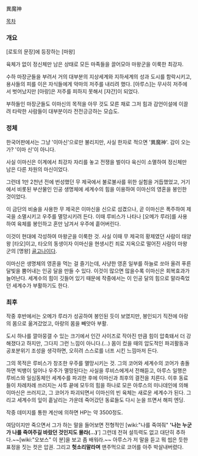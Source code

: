 異魔神

[[목차]]
=== 개요 ===
[로토의 문장]에 등장하는 [마왕]

육체가 없이 정신체만 남은 상태로 모든 마족들을 끌어모아 마왕군을 이룩한 최강자.

수하 마장군들을 부려서 거의 대부분의 지상세계와 지하세계의 성과 도시를 함락시키고, 용사들의 피를 이은 자식들에게 악마의 저주를 내리려 했다. [아루스]는 무사히 저주에서 벗어났지만 [아랑]은 저주를 피하지 못해서 [쟈간]이 되었다.

부하들인 마장군들도 이마신의 목적을 아무 것도 모른 채로 그저 힘과 감언이설에 이끌려 타락한 사람들이 대부분이라 전전긍긍하는 모습도.

=== 정체 ===
한국어판에서는 그냥 '이마신'으로만 불리지만, 사실 한자로 적으면 '異魔神'. 감이 오는가? '이마 신'이 아니다.

사실 이마신은 이계에서 최강자 자리를 놓고 전쟁을 벌이다 육신이 소멸하여 정신체만 남은 다른 차원의 마신이었다.

그런데 1만 2천년 전에 번성했던 무 제국에서 불로불사를 위한 실험을 거듭했었고, 거기에서 비롯된 부산물인 인공 생명체에 세계수의 힘을 이용하여 이마신의 영혼을 봉인한 것이었다.

이 금단의 비술을 사용한 무 제국은 이마신을 신으로 섬겼으나, 곧 이마신은 폭주하여 제국을 소멸시키고 우주를 멸망시키려 든다. 이때 루비스가 나타나 [오메가 루라]를 사용하여 육체를 봉인하고 혼만 남겨서 우주에 흩어버린다.

이것이 현대에 각성하여 마왕군을 이룩한 것. 사실 이때 무 제국의 황제였던 사람이 태양왕 [타오]이고, 타오의 동생이자 이마신을 현생시킨 죄로 지옥으로 떨어진 사람이 마왕군의 [명왕] [[골고나]]이다.

이마신은 생명체의 영혼을 먹는 걸 즐기는데, 사냥한 영혼 일부를 하늘로 쏘아 올려 푸른 달빛을 뿜어내는 인공 달을 만들 수 있다. 이것이 많으면 많을수록 이마신은 회복효과가 늘어난다. 세계수의 힘이 깃들어 있기 때문에 작중에서는 이 인공 달의 힘으로 말라죽었던 세계수가 부활하기도 한다.

=== 최후 ===
작중 후반에서는 오메가 루라가 성공하여 봉인된 듯이 보였지만, 봉인되기 직전에 아랑의 몸으로 옮겨갔었고, 아랑의 몸을 빼앗아 부활.

도시 하나를 깔아뭉갤 수 있는 크기에서 인간 사이즈로 작아진 만큼 힘이 압축돼서 더 강해졌다고 하지만, 그다지 그런 느낌이 아니다.(...) 
몸이 컸을 때의 압도적인 파괴활동과 공포분위기 조성을 생각하면, 오히려 스스로를 너프 시킨 느낌마저 든다.

그의 목적은 루비스가 창조한 우주를 멸망시키는 것. 그의 코어와 세계수의 코어가 충돌하면 빅뱅이 일어나 우주가 멸망된다는 사실을 루비스에게서 전해듣고, 아루스 일행은 루비스와 일심동체인 세계수를 파괴한 후에 이마신과 최후의 결전을 치른다. 이후 동료들이 차례차례 쓰러지는 사투 끝에 모두의 힘을 하나로 모은 아루스의 미나데인에 의해 이마신은 쓰러지고, 그 코어가 파괴되면서 이마신의 빈 육체는 새로운 세계수가 된다. 그리고 세계수의 잎이 흩날리는 가운데 죽어갔던 동료들도 다시 눈을 뜨면서 해피 엔딩. 

작중 데미지를 통한 계산에 의하면 HP는 약 3500정도.

여담이지만 죽으면서 그가 하는 말을 들어보면 전형적인 [wiki:"나를 죽여줘" ''''나는 누군가 나를 죽여주길 바랐던 것인지도 몰라(...)''''] 그런데 전혀 설득력도 없고 대단히 추하다.~~[wiki:"오보스" 이 분]을 보고 좀 배워라.~~ 아루스가 저 말을 듣고 뭐 씹은 듯한 표정을 짓는 컷은 압권. 그리고 '''헛소리말라며''' 맨주먹으로 코어를 아주 박살내버렸다.
